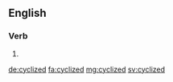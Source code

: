 ==English==

===Verb===
{{head|en}}

# {{en-past of|cyclize}}

[[de:cyclized]]
[[fa:cyclized]]
[[mg:cyclized]]
[[sv:cyclized]]